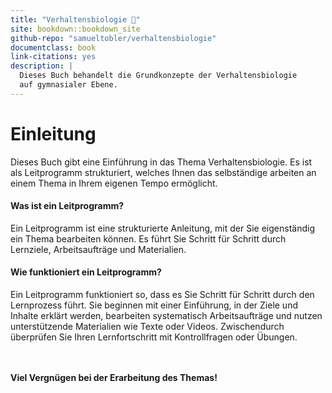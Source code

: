 ```yaml
---
title: "Verhaltensbiologie 🐝"
site: bookdown::bookdown_site
github-repo: "samueltobler/verhaltensbiologie"
documentclass: book
link-citations: yes
description: |
  Dieses Buch behandelt die Grundkonzepte der Verhaltensbiologie 
  auf gymnasialer Ebene. 
---
```


# Einleitung {.unnumbered}

Dieses Buch gibt eine Einführung in das Thema Verhaltensbiologie. Es ist als Leitprogramm strukturiert, welches Ihnen das selbständige arbeiten an einem Thema in Ihrem eigenen Tempo ermöglicht. 

#### Was ist ein Leitprogramm? {.unnumbered}

Ein Leitprogramm ist eine strukturierte Anleitung, mit der Sie eigenständig ein Thema bearbeiten können. Es führt Sie Schritt für Schritt durch Lernziele, Arbeitsaufträge und Materialien. 


#### Wie funktioniert ein Leitprogramm? {.unnumbered}

Ein Leitprogramm funktioniert so, dass es Sie Schritt für Schritt durch den Lernprozess führt. Sie beginnen mit einer Einführung, in der Ziele und Inhalte erklärt werden, bearbeiten systematisch Arbeitsaufträge und nutzen unterstützende Materialien wie Texte oder Videos. Zwischendurch überprüfen Sie Ihren Lernfortschritt mit Kontrollfragen oder Übungen. 

<br><br>
**Viel Vergnügen bei der Erarbeitung des Themas!**
<br><br>
